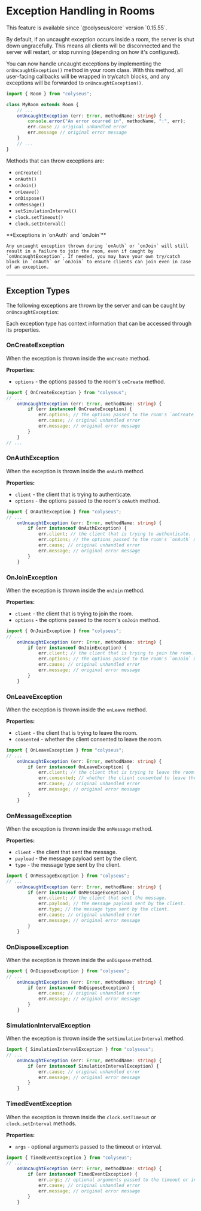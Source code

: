 
# Exception Handling in Rooms

<Callout type="info" emoji="🆕">
    This feature is available since `@colyseus/core` version `0.15.55`.
</Callout>

By default, if an uncaught exception occurs inside a room, the server is shut down ungracefully. This means all clients will be disconnected and the server will restart, or stop running (depending on how it's configured).

You can now handle uncaught exceptions by implementing the `onUncaughtException()` method in your room class. With this method, all user-facing callbacks will be wrapped in try/catch blocks, and any exceptions will be forwarded to `onUncaughtException()`.

```ts filename="MyRoom.ts"
import { Room } from "colyseus";

class MyRoom extends Room {
    // ...
    onUncaughtException (err: Error, methodName: string) {
        console.error("An error ocurred in", methodName, ":", err);
        err.cause // original unhandled error
        err.message // original error message
    }
    // ...
}
```

Methods that can throw exceptions are:

- `onCreate()`
- `onAuth()`
- `onJoin()`
- `onLeave()`
- `onDispose()`
- `onMessage()`
- `setSimulationInterval()`
- `clock.setTimeout()`
- `clock.setInterval()`

<Callout type="warning">
    **Exceptions in `onAuth` and `onJoin`**

    Any uncaught exception thrown during `onAuth` or `onJoin` will still result in a failure to join the room, even if caught by `onUncaughtException`. If needed, you may have your own try/catch block in `onAuth` or `onJoin` to ensure clients can join even in case of an exception.
</Callout>

---

## Exception Types

The following exceptions are thrown by the server and can be caught by `onUncaughtException`:

Each exception type has context information that can be accessed through its properties.

### OnCreateException

When the exception is thrown inside the `onCreate` method.

**Properties:**

- `options` - the options passed to the room's `onCreate` method.

```ts filename="MyRoom.ts"
import { OnCreateException } from "colyseus";
// ...
    onUncaughtException (err: Error, methodName: string) {
        if (err instanceof OnCreateException) {
            err.options; // the options passed to the room's `onCreate` method.
            err.cause; // original unhandled error
            err.message; // original error message
        }
    }
// ...
```

### OnAuthException

When the exception is thrown inside the `onAuth` method.

**Properties:**

- `client` - the client that is trying to authenticate.
- `options` - the options passed to the room's `onAuth` method.

```ts filename="MyRoom.ts"
import { OnAuthException } from "colyseus";
// ...
    onUncaughtException (err: Error, methodName: string) {
        if (err instanceof OnAuthException) {
            err.client; // the client that is trying to authenticate.
            err.options; // the options passed to the room's `onAuth` method.
            err.cause; // original unhandled error
            err.message; // original error message
        }
    }
```

### OnJoinException

When the exception is thrown inside the `onJoin` method.

**Properties:**

- `client` - the client that is trying to join the room.
- `options` - the options passed to the room's `onJoin` method.

```ts filename="MyRoom.ts"
import { OnJoinException } from "colyseus";
// ...
    onUncaughtException (err: Error, methodName: string) {
        if (err instanceof OnJoinException) {
            err.client; // the client that is trying to join the room.
            err.options; // the options passed to the room's `onJoin` method.
            err.cause; // original unhandled error
            err.message; // original error message
        }
    }
```

### OnLeaveException

When the exception is thrown inside the `onLeave` method.

**Properties:**

- `client` - the client that is trying to leave the room.
- `consented` - whether the client consented to leave the room.

```ts filename="MyRoom.ts"
import { OnLeaveException } from "colyseus";
// ...
    onUncaughtException (err: Error, methodName: string) {
        if (err instanceof OnLeaveException) {
            err.client; // the client that is trying to leave the room.
            err.consented; // whether the client consented to leave the room.
            err.cause; // original unhandled error
            err.message; // original error message
        }
    }
```

### OnMessageException

When the exception is thrown inside the `onMessage` method.

**Properties:**

- `client` - the client that sent the message.
- `payload` - the message payload sent by the client.
- `type` - the message type sent by the client.

```ts filename="MyRoom.ts"
import { OnMessageException } from "colyseus";
// ...
    onUncaughtException (err: Error, methodName: string) {
        if (err instanceof OnMessageException) {
            err.client; // the client that sent the message.
            err.payload; // the message payload sent by the client.
            err.type; // the message type sent by the client.
            err.cause; // original unhandled error
            err.message; // original error message
        }
    }
```

### OnDisposeException

When the exception is thrown inside the `onDispose` method.

```ts filename="MyRoom.ts"
import { OnDisposeException } from "colyseus";
// ...
    onUncaughtException (err: Error, methodName: string) {
        if (err instanceof OnDisposeException) {
            err.cause; // original unhandled error
            err.message; // original error message
        }
    }
```

### SimulationIntervalException

When the exception is thrown inside the `setSimulationInterval` method.

```ts filename="MyRoom.ts"
import { SimulationIntervalException } from "colyseus";
// ...
    onUncaughtException (err: Error, methodName: string) {
        if (err instanceof SimulationIntervalException) {
            err.cause; // original unhandled error
            err.message; // original error message
        }
    }
```

### TimedEventException

When the exception is thrown inside the `clock.setTimeout` or `clock.setInterval` methods.

**Properties:**

- `args` - optional arguments passed to the timeout or interval.

```ts filename="MyRoom.ts"
import { TimedEventException } from "colyseus";
// ...
    onUncaughtException (err: Error, methodName: string) {
        if (err instanceof TimedEventException) {
            err.args; // optional arguments passed to the timeout or interval.
            err.cause; // original unhandled error
            err.message; // original error message
        }
    }
```
